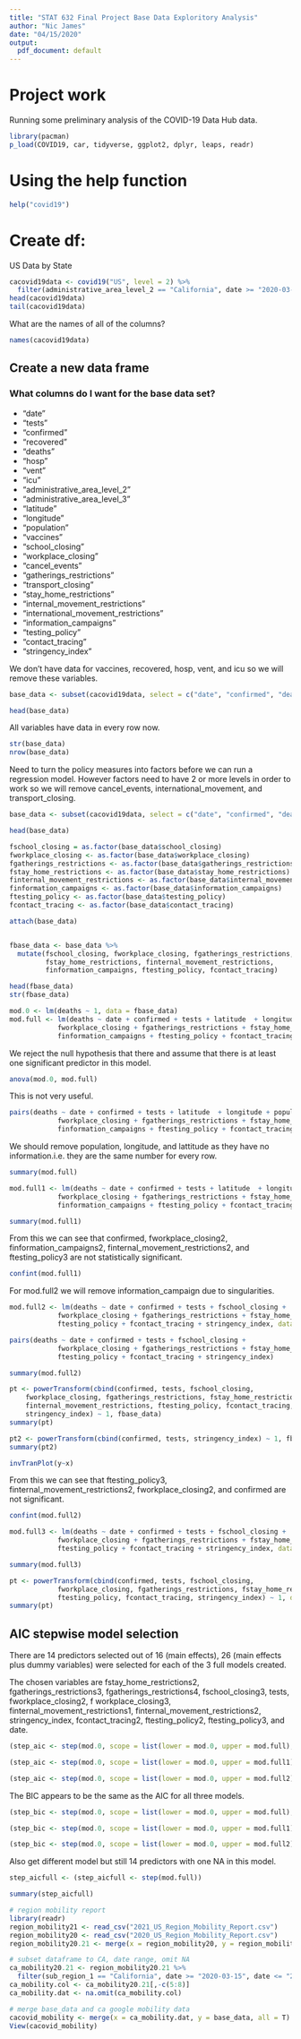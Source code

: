 ```yaml
---
title: "STAT 632 Final Project Base Data Exploritory Analysis"
author: "Nic James"
date: "04/15/2020"
output:
  pdf_document: default
---
```


# Project work

Running some preliminary analysis of the COVID-19 Data Hub data.

```r
library(pacman)
p_load(COVID19, car, tidyverse, ggplot2, dplyr, leaps, readr)
```

# Using the help function
```r
help("covid19")
```

# Create df:

US Data by State
```r
cacovid19data <- covid19("US", level = 2) %>% 
  filter(administrative_area_level_2 == "California", date >= "2020-03-15", date <= "2021-03-14")
head(cacovid19data)
tail(cacovid19data)
```
What are the names of all of the columns?
```r
names(cacovid19data)
```

## Create a new data frame

### What columns do I want for the base data set?

* "date"                               
* "tests"                              
* "confirmed"                          
* "recovered"                          
* "deaths"                             
* "hosp"                               
* "vent"                               
* "icu"                                
* "administrative_area_level_2"
* "administrative_area_level_3"
* "latitude"  
* "longitude"
* "population"
* "vaccines" 
* "school_closing"                     
* "workplace_closing"                  
* "cancel_events"                      
* "gatherings_restrictions"            
* "transport_closing"                  
* "stay_home_restrictions"             
* "internal_movement_restrictions"     
* "international_movement_restrictions"
* "information_campaigns"              
* "testing_policy"                     
* "contact_tracing"                    
* "stringency_index"

We don't have data for vaccines, recovered, hosp, vent, and icu so we will remove these variables. 

```r
base_data <- subset(cacovid19data, select = c("date", "confirmed", "deaths", "tests","administrative_area_level_2", "latitude"  , "longitude", "population",  "school_closing", "workplace_closing", "cancel_events", "gatherings_restrictions", "transport_closing", "stay_home_restrictions", "internal_movement_restrictions", "international_movement_restrictions", "information_campaigns", "testing_policy", "contact_tracing", "stringency_index"))

head(base_data)
```

All variables have data in every row now.

```r
str(base_data)
nrow(base_data)
```

Need to turn the policy measures into factors before we can run a regression model. However factors need to have 2 or more levels in order to work so we will remove cancel_events, international_movement, and transport_closing.

```r
base_data <- subset(cacovid19data, select = c("date", "confirmed", "deaths", "tests", "latitude"  , "longitude", "population",  "school_closing", "workplace_closing",  "gatherings_restrictions", "stay_home_restrictions", "internal_movement_restrictions", "information_campaigns", "testing_policy", "contact_tracing", "stringency_index"))

head(base_data)
```

```r
fschool_closing = as.factor(base_data$school_closing)
fworkplace_closing <- as.factor(base_data$workplace_closing)
fgatherings_restrictions <- as.factor(base_data$gatherings_restrictions)
fstay_home_restrictions <- as.factor(base_data$stay_home_restrictions)
finternal_movement_restrictions <- as.factor(base_data$internal_movement_restrictions)
finformation_campaigns <- as.factor(base_data$information_campaigns)
ftesting_policy <- as.factor(base_data$testing_policy)
fcontact_tracing <- as.factor(base_data$contact_tracing)
```


```r
attach(base_data)


fbase_data <- base_data %>% 
  mutate(fschool_closing, fworkplace_closing, fgatherings_restrictions,
         fstay_home_restrictions, finternal_movement_restrictions,
         finformation_campaigns, ftesting_policy, fcontact_tracing)

head(fbase_data)
str(fbase_data)
```


```r
mod.0 <- lm(deaths ~ 1, data = fbase_data)
mod.full <- lm(deaths ~ date + confirmed + tests + latitude  + longitude + population +  fschool_closing +
            fworkplace_closing + fgatherings_restrictions + fstay_home_restrictions + finternal_movement_restrictions  +
            finformation_campaigns + ftesting_policy + fcontact_tracing + stringency_index, data = fbase_data)
```

We reject the null hypothesis that there and assume that there is at least one significant predictor in this model.

```r
anova(mod.0, mod.full)
```

This is not very useful.

```r
pairs(deaths ~ date + confirmed + tests + latitude  + longitude + population +  fschool_closing +
            fworkplace_closing + fgatherings_restrictions + fstay_home_restrictions + finternal_movement_restrictions  +
            finformation_campaigns + ftesting_policy + fcontact_tracing + stringency_index, data = fbase_data)
```

We should remove population, longitude, and lattitude as they have no information.i.e. they are the same number for every row.

```r
summary(mod.full)
```

```r
mod.full1 <- lm(deaths ~ date + confirmed + tests + latitude  + longitude + population +  fschool_closing +
            fworkplace_closing + fgatherings_restrictions + fstay_home_restrictions + finternal_movement_restrictions  +
            finformation_campaigns + ftesting_policy + fcontact_tracing + stringency_index, data = fbase_data)
```


```r
summary(mod.full1)
```

From this we can see that confirmed, fworkplace_closing2, finformation_campaigns2, finternal_movement_restrictions2, and ftesting_policy3 are not statistically significant.

```r
confint(mod.full1)
```

For mod.full2 we will remove information_campaign due to singularities.

```r
mod.full2 <- lm(deaths ~ date + confirmed + tests + fschool_closing +
            fworkplace_closing + fgatherings_restrictions + fstay_home_restrictions + finternal_movement_restrictions  +
            ftesting_policy + fcontact_tracing + stringency_index, data = fbase_data)
```

```r
pairs(deaths ~ date + confirmed + tests + fschool_closing +
            fworkplace_closing + fgatherings_restrictions + fstay_home_restrictions + finternal_movement_restrictions  +
            ftesting_policy + fcontact_tracing + stringency_index)
```

```r
summary(mod.full2)
```

```r
pt <- powerTransform(cbind(confirmed, tests, fschool_closing, 
    fworkplace_closing, fgatherings_restrictions, fstay_home_restrictions, 
    finternal_movement_restrictions, ftesting_policy, fcontact_tracing, 
    stringency_index) ~ 1, fbase_data)
summary(pt)
```

```r
pt2 <- powerTransform(cbind(confirmed, tests, stringency_index) ~ 1, fbase_data)
summary(pt2)
```




```r
invTranPlot(y~x)
```

From this we can see that ftesting_policy3, finternal_movement_restrictions2, fworkplace_closing2, and confirmed are not significant.
```r
confint(mod.full2)
```

```r
mod.full3 <- lm(deaths ~ date + confirmed + tests + fschool_closing +
            fworkplace_closing + fgatherings_restrictions + fstay_home_restrictions   +
            ftesting_policy + fcontact_tracing + stringency_index, data = fbase_data)
```

```r
summary(mod.full3)
```

```r
pt <- powerTransform(cbind(confirmed, tests, fschool_closing,
            fworkplace_closing, fgatherings_restrictions, fstay_home_restrictions  ,
            ftesting_policy, fcontact_tracing, stringency_index) ~ 1, data = fbase_data)
summary(pt)
```


## AIC stepwise model selection

There are 14 predictors selected out of 16 (main effects), 26 (main effects plus dummy variables) were selected for each of the 3 full models created.

The chosen variables are fstay_home_restrictions2, fgatherings_restrictions3, fgatherings_restrictions4, fschool_closing3, tests, fworkplace_closing2, f workplace_closing3, finternal_movement_restrictions1, finternal_movement_restrictions2, stringency_index, fcontact_tracing2, ftesting_policy2, ftesting_policy3, and date.


```r
(step_aic <- step(mod.0, scope = list(lower = mod.0, upper = mod.full), trace = 0))
```

```r
(step_aic <- step(mod.0, scope = list(lower = mod.0, upper = mod.full1), trace = 0))
```

```r
(step_aic <- step(mod.0, scope = list(lower = mod.0, upper = mod.full2), trace = 0))
```






The BIC appears to be the same as the AIC for all three models.

```r
(step_bic <- step(mod.0, scope = list(lower = mod.0, upper = mod.full), trace = 0))
```

```r
(step_bic <- step(mod.0, scope = list(lower = mod.0, upper = mod.full1), trace = 0))
```

```r
(step_bic <- step(mod.0, scope = list(lower = mod.0, upper = mod.full2), trace = 0))
```


Also get different model but still 14 predictors with one NA in this model.

```r
step_aicfull <- (step_aicfull <- step(mod.full))
```

```r
summary(step_aicfull)
```








```r
# region mobility report
library(readr)
region_mobility21 <- read_csv("2021_US_Region_Mobility_Report.csv")
region_mobility20 <- read_csv("2020_US_Region_Mobility_Report.csv")
region_mobility20.21 <- merge(x = region_mobility20, y = region_mobility21, all = T)
```

```r
# subset dataframe to CA, date range, omit NA
ca_mobility20.21 <- region_mobility20.21 %>% 
  filter(sub_region_1 == "California", date >= "2020-03-15", date <= "2021-03-15")
ca_mobility.col <- ca_mobility20.21[,-c(5:8)]
ca_mobility.dat <- na.omit(ca_mobility.col)
```

```r
# merge base_data and ca google mobility data
cacovid_mobility <- merge(x = ca_mobility.dat, y = base_data, all = T)
View(cacovid_mobility)
```































